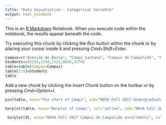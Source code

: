 ```yaml
---
title: "Data Visualiation - Categorical Variable"
output: html_notebook
---
```


This is an [R Markdown](http://rmarkdown.rstudio.com) Notebook. When you execute code within the notebook, the results appear beneath the code. 

Try executing this chunk by clicking the *Run* button within the chunk or by placing your cursor inside it and pressing *Cmd+Shift+Enter*. 

```r
Campus=c("Avenida de Berna", "Campo Santana", "Campus de Campolide", "Caparica", "Carcavelos")
Students=c(5234,1234,2321,8646,3278) 
table=table(Campus=Campus) 
table[1:5]=Students 
table

```

Add a new chunk by clicking the *Insert Chunk* button on the toolbar or by pressing *Cmd+Option+I*.

```r
pie(table, main="Pie chart of Campi", sub="NOVA Fall 2017 Undergraduate Enrollments")

```

```r
barplot(table, main="Barplot of Campi", col="yellow", sub="NOVA Fall 2017 Undergraduate Enrollments",las=0, cex.sub=0.7,cex.lab=0.3)

```
```r
 barplot(dt, main="NOVA Fall 2017 Campus de Campolide enrollments", col=c(2,3), legend.text=TRUE, ylim=c(0,1700))

```
